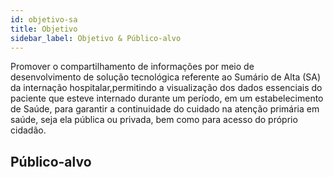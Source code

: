 ```yaml
---
id: objetivo-sa
title: Objetivo
sidebar_label: Objetivo & Público-alvo
---
```



Promover o compartilhamento de informações por meio de desenvolvimento de
solução tecnológica referente ao Sumário de Alta (SA) da internação hospitalar,permitindo a visualização dos dados essenciais do paciente que esteve internado
durante um período, em um estabelecimento de Saúde, para garantir a continuidade do cuidado na atenção primária em saúde, seja ela pública ou privada, bem como para acesso do próprio cidadão.

## Público-alvo

<EmDesenvolvimento />

